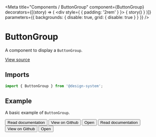 
<Meta
  title="Components / ButtonGroup"
  component={ButtonGroup}
  decorators={[(story) => (
    <div style={ { padding: '2rem' } }>
      { story() }
    </div>
  )]}
  parameters={{ backgrounds: { disable: true, grid: { disable: true } } }}
/>

# ButtonGroup

A component to display a `ButtonGroup`.

[View source](https://github.com/actarian/design-system/tree/main/@components/button-group)

## Imports

```js
import { ButtonGroup } from '@design-system';
```

<!--
## Props

<ArgsTable of={ButtonGroupProps} />
-->

## Example

A basic example of `ButtonGroup`.

<Canvas>
  <Story name="default">
    <ButtonGroup>
      <Button type="default">Read documentation</Button>
      <Button type="default">View on Github</Button>
      <Button type="default"><span>Open</span> <ChevronDown /></Button>
    </ButtonGroup>
  </Story>
</Canvas>

<Canvas>
  <Story name="vertical">
    <ButtonGroup vertical>
      <Button type="default">Read documentation</Button>
      <Button type="default">View on Github</Button>
      <Button type="default"><span>Open</span> <ChevronDown /></Button>
    </ButtonGroup>
  </Story>
</Canvas>
